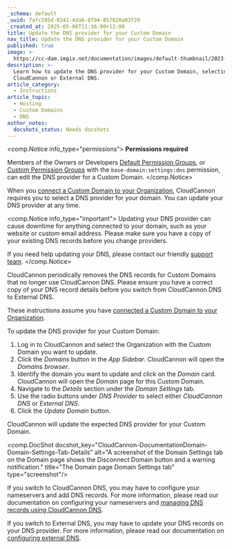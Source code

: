 ```yaml
---
_schema: default
_uuid: 7afc585d-0241-4da6-8f94-857820a03f20
_created_at: 2025-05-06T11:36:00+12:00
title: Update the DNS provider for your Custom Domain
nav_title: Update the DNS provider for your Custom Domain
published: true
image: >-
  https://cc-dam.imgix.net/documentation/images/default-thumbnail/2023-Q4/CloudCannon-Documentation-Thumbnail.png
description: >-
  Learn how to update the DNS provider for your Custom Domain, selecting either
  CloudCannon or External DNS.
article_category:
  - Instructions
article_topic:
  - Hosting
  - Custom Domains
  - DNS
author_notes:
  docshots_status: Needs docshots
---
```

<comp.Notice info_type="permissions">
  **Permissions required**

  Members of the Owners or Developers [Default Permission Groups](/documentation/articles/what-are-default-permission-groups/), or [Custom Permission Groups](/documentation/articles/what-are-custom-permission-groups/) with the `base-domain:settings:dns` permission, can edit the DNS provider for a Custom Domain.
</comp.Notice>

When you [connect a Custom Domain to your Organization](https://exuberant-baseball.cloudvent.net/documentation/articles/connect-a-custom-domain-to-your-organization/), CloudCannon requires you to select a DNS provider for your domain. You can update your DNS provider at any time.

<comp.Notice info_type="important">
  Updating your DNS provider can cause downtime for anything connected to your domain, such as your website or custom email address. Please make sure you have a copy of your existing DNS records before you change providers.

  If you need help updating your DNS, please contact our friendly [support team](/support/).
</comp.Notice>

CloudCannon periodically removes the DNS records for Custom Domains that no longer use CloudCannon DNS. Please ensure you have a correct copy of your DNS record details before you switch from CloudCannon DNS to External DNS.

These instructions assume you have [connected a Custom Domain to your Organization](/documentation/articles/connect-a-custom-domain-to-your-organization/).

To update the DNS provider for your Custom Domain:

1. Log in to CloudCannon and select the Organization with the Custom Domain you want to update.
2. Click the *Domains* button in the *App Sidebar*. CloudCannon will open the *Domains browser*.
3. Identify the domain you want to update and click on the *Domain* card. CloudCannon will open the *Domain* page for this Custom Domain.
4. Navigate to the *Details* section under the *Domain Settings* tab.
5. Use the radio buttons under *DNS Provider* to select either *CloudCannon DNS* or *External DNS*.
6. Click the *Update Domain* button.

CloudCannon will update the expected DNS provider for your Custom Domain.

<comp.DocShot docshot_key="CloudCannon-DocumentationDomain-Domain-Settings-Tab-Details" alt="A screenshot of the Domain Settings tab on the Domain page shows the Disconnect Domain button and a warning notification." title="The Domain page Domain Settings tab" type="screenshot"/>

If you switch to CloudCannon DNS, you may have to configure your nameservers and add DNS records. For more information, please read our documentation on configuring your nameservers and [managing DNS records using CloudCannon DNS](/documentation/articles/manage-dns-records-using-cloudcannon-dns/).

If you switch to External DNS, you may have to update your DNS records on your DNS provider. For more information, please read our documentation on [configuring external DNS](/documentation/articles/configure-external-dns/).